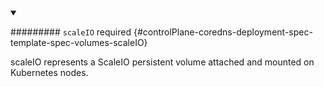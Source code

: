 


<details className="config-field" data-expandable="true" open>
<summary>

######### `scaleIO` <span className="config-field-required" data-required="false">required</span> <span className="config-field-type"></span> <span className="config-field-default"></span> <span className="config-field-enum"></span> {#controlPlane-coredns-deployment-spec-template-spec-volumes-scaleIO}

scaleIO represents a ScaleIO persistent volume attached and mounted on Kubernetes nodes.

</summary>

<PartialScaleioreference />


</details>
